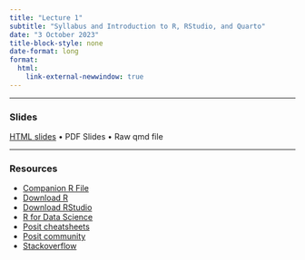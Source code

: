 ```yaml
---
title: "Lecture 1"
subtitle: "Syllabus and Introduction to R, RStudio, and Quarto"
date: "3 October 2023"
title-block-style: none
date-format: long
format:
  html:
    link-external-newwindow: true
---
```


---

### Slides 

[HTML slides](CSSS508_Lecture1.qmd) • PDF Slides • Raw qmd file

---

### Resources

- [Companion R File](CSSS508_Lecture1_RStudio_and_RMarkdown.R)
- [Download R](https://cran.r-project.org/)
- [Download RStudio](https://posit.co/download/rstudio-desktop/#download)
- [R for Data Science](https://r4ds.hadley.nz/)
- [Posit cheatsheets](https://posit.co/resources/cheatsheets/)
- [Posit community](https://community.rstudio.com/)
- [Stackoverflow](https://stackoverflow.com/)
